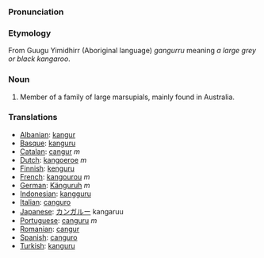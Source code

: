 ===Pronunciation===

===Etymology===
From Guugu Yimidhirr (Aboriginal language) ''gangurru'' meaning ''a large grey or black kangaroo''.

===Noun===
#Member of a family of large marsupials, mainly found in Australia.

===Translations===
*[[Albanian]]: [[kangur]]
*[[Basque]]: [[kanguru]]
*[[Catalan]]: [[cangur]] ''m''
*[[Dutch]]: [[kangoeroe]] ''m''
*[[Finnish]]: [[kenguru]]
*[[French]]: [[kangourou]] ''m''
*[[German]]: [[Känguruh]] ''m''
*[[Indonesian]]: [[kangguru]]
*[[Italian]]: [[canguro]]
*[[Japanese]]: [[カンガルー]] kangaruu
*[[Portuguese]]: [[canguru]] ''m''
*[[Romanian]]: [[cangur]]
*[[Spanish]]: [[canguro]]
*[[Turkish]]: [[kanguru]]